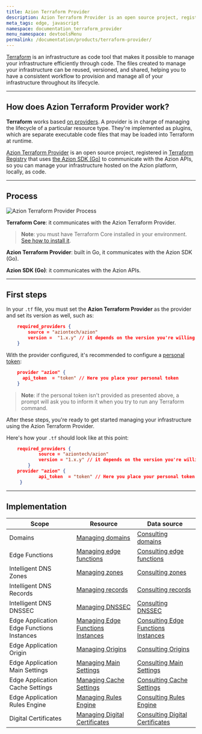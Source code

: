 ```yaml
---
title: Azion Terraform Provider
description: Azion Terraform Provider is an open source project, registered in HashiCorp. Through the Azion SDK for Go, the provider communicates with the Azion APIs, so you can manage your infrastructure hosted on the the Azion platform, locally, as code.
meta_tags: edge, javascript
namespace: documentation_terraform_provider
menu_namespace: devtoolsMenu
permalink: /documentation/products/terraform-provider/
---
```


[Terraform](https://developer.hashicorp.com/terraform/docs) is an infrastructure as code tool that makes it possible to manage your infrastructure efficiently through code. The files created to manage your infrastructure can be reused, versioned, and shared, helping you to have a consistent workflow to provision and manage all of your infrastructure throughout its lifecycle.

---

## How does Azion Terraform Provider work?

**Terraform** works based [on providers](https://developer.hashicorp.com/terraform/registry/providers). A provider is in charge of managing the lifecycle of a particular resource type. They're implemented as plugins, which are separate executable code files that may be loaded into Terraform at runtime.

[Azion Terraform Provider](https://github.com/aziontech/terraform-provider-azion) is an open source project, registered in [Terraform Registry](https://registry.terraform.io/providers/aziontech/azion/latest) that uses [the Azion SDK (Go)](https://github.com/aziontech/azionapi-go-sdk) to communicate with the Azion APIs, so you can manage your infrastructure hosted on the Azion platform, locally, as code.

---

## Process

![Azion Terraform Provider Process](/assets/docs/images/uploads/terraformProviderFlow.png)

**Terraform Core**: it communicates with the Azion Terraform Provider.

> **Note**: you must have Terraform Core installed in your environment. [See how to install it](https://developer.hashicorp.com/terraform/downloads).

**Azion Terraform Provider**: built in Go, it communicates with the Azion SDK (Go).

**Azion SDK (Go)**: it communicates with the Azion APIs.

---

## First steps

In your `.tf` file, you must set the **Azion Terraform Provider** as the provider and set its version as well, such as:

```json
    required_providers {
        source = "aziontech/azion"
        version =  "1.x.y" // it depends on the version you're willing to use.
    }
```

With the provider configured, it's recommended to configure a [personal token](/en/documentation/products/accounts/personal-tokens/):

```json
    provider "azion" {
      api_token  = "token" // Here you place your personal token
    }
```

> **Note**: if the personal token isn't provided as presented above, a prompt will ask you to inform it when you try to run any Terraform command.

After these steps, you're ready to get started managing your infrastructure using the Azion Terraform Provider.

Here's how your `.tf` should look like at this point:

```json
    required_providers {
            source = "aziontech/azion"
            version = "1.x.y" // it depends on the version you're willing to use.
        }
    provider "azion" {
            api_token  = "token" // Here you place your personal token
     }
```

---

## Implementation

| Scope | Resource | Data source |
| --- | --- | --- |
| Domains | [Managing domains](https://registry.terraform.io/providers/aziontech/azion/latest/docs/resources/domain) | [Consulting domains](https://registry.terraform.io/providers/aziontech/azion/latest/docs/data-sources/domains) |
| Edge Functions | [Managing edge functions](https://registry.terraform.io/providers/aziontech/azion/latest/docs/resources/edge_function) | [Consulting edge functions](https://registry.terraform.io/providers/aziontech/azion/latest/docs/data-sources/edge_functions) |
|  Intelligent DNS Zones | [Managing zones](https://registry.terraform.io/providers/aziontech/azion/latest/docs/resources/intelligent_dns_zone)| [Consulting zones](https://registry.terraform.io/providers/aziontech/azion/latest/docs/data-sources/intelligent_dns_zones) |
|  Intelligent DNS Records | [Managing records](https://registry.terraform.io/providers/aziontech/azion/latest/docs/resources/intelligent_dns_record) | [Consulting records](https://github.com/aziontech/terraform-provider-azion/blob/main/docs/data-sources/records.md)|
|  Intelligent DNS DNSSEC | [Managing DNSSEC](https://registry.terraform.io/providers/aziontech/azion/latest/docs/resources/intelligent_dns_dnssec) | [Consulting DNSSEC](https://registry.terraform.io/providers/aziontech/azion/latest/docs/data-sources/intelligent_dns_dnssec)|
|  Edge Application Edge Functions Instances | [Managing Edge Functions Instances](https://registry.terraform.io/providers/aziontech/azion/latest/docs/resources/edge_application_edge_functions_instance) | [Consulting Edge Functions Instances](https://registry.terraform.io/providers/aziontech/azion/latest/docs/data-sources/edge_application_edge_functions_instance)|
|  Edge Application Origin | [Managing Origins](https://registry.terraform.io/providers/aziontech/azion/latest/docs/resources/edge_application_origin) | [Consulting Origins](https://registry.terraform.io/providers/aziontech/azion/latest/docs/data-sources/edge_applications_origins)|
|  Edge Application Main Settings | [Managing Main Settings](https://registry.terraform.io/providers/aziontech/azion/latest/docs/resources/edge_application_main_setting) | [Consulting Main Settings](https://registry.terraform.io/providers/aziontech/azion/latest/docs/data-sources/edge_application_main_settings)|
|  Edge Application Cache Settings | [Managing Cache Settings](https://registry.terraform.io/providers/aziontech/azion/latest/docs/resources/edge_application_cache_setting) | [Consulting Cache Settings](https://registry.terraform.io/providers/aziontech/azion/latest/docs/data-sources/edge_application_cache_settings)|
|  Edge Application Rules Engine | [Managing Rules Engine](https://registry.terraform.io/providers/aziontech/azion/latest/docs/resources/edge_application_rule_engine) | [Consulting Rules Engine](https://registry.terraform.io/providers/aziontech/azion/latest/docs/data-sources/edge_application_rules_engine)|
|  Digital Certificates | [Managing Digital Certificates](https://registry.terraform.io/providers/aziontech/azion/latest/docs/resources/digital_certificate) | [Consulting Digital Certificates](https://registry.terraform.io/providers/aziontech/azion/latest/docs/data-sources/digital_certificates)|
